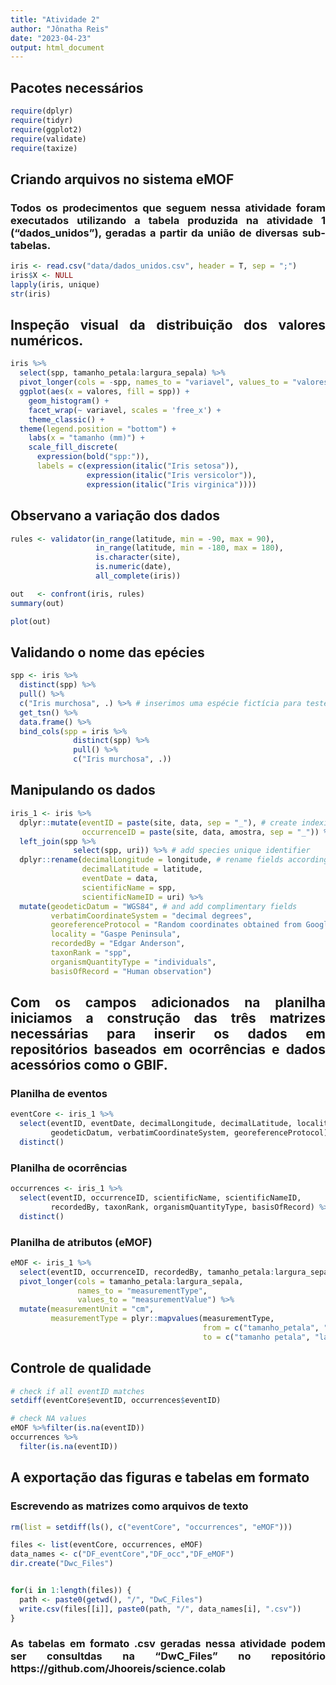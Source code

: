 ```yaml
---
title: "Atividade 2"
author: "Jônatha Reis"
date: "2023-04-23"
output: html_document
---
```

```{=html}
<style>
body{
text-align:justify}
</style>
```



## Pacotes necessários 

```r
require(dplyr)
require(tidyr)
require(ggplot2)
require(validate)
require(taxize)

```
##  Criando arquivos no sistema eMOF

### Todos os prodecimentos que seguem nessa atividade foram executados utilizando a tabela produzida na atividade 1 ("dados_unidos"), geradas a partir da união de diversas sub-tabelas. 

```r
iris <- read.csv("data/dados_unidos.csv", header = T, sep = ";")
iris$X <- NULL
lapply(iris, unique)
str(iris)
```

## Inspeção visual da distribuição dos valores numéricos.
```r
iris %>% 
  select(spp, tamanho_petala:largura_sepala) %>% 
  pivot_longer(cols = -spp, names_to = "variavel", values_to = "valores") %>% 
  ggplot(aes(x = valores, fill = spp)) +
    geom_histogram() +
    facet_wrap(~ variavel, scales = 'free_x') +
    theme_classic() +
  theme(legend.position = "bottom") +
    labs(x = "tamanho (mm)") +
    scale_fill_discrete(
      expression(bold("spp:")),
      labels = c(expression(italic("Iris setosa")), 
                 expression(italic("Iris versicolor")), 
                 expression(italic("Iris virginica"))))

```

## Observano a variação dos dados 
```r
rules <- validator(in_range(latitude, min = -90, max = 90),
                   in_range(latitude, min = -180, max = 180),
                   is.character(site),
                   is.numeric(date),
                   all_complete(iris))

out   <- confront(iris, rules)
summary(out)

```

```r
plot(out)
```
## Validando o nome das epécies
```r
spp <- iris %>% 
  distinct(spp) %>% 
  pull() %>% 
  c("Iris murchosa", .) %>% # inserimos uma espécie fictícia para teste
  get_tsn() %>% 
  data.frame() %>% 
  bind_cols(spp = iris %>% 
              distinct(spp) %>% 
              pull() %>% 
              c("Iris murchosa", .))
```

## Manipulando os dados
```r

iris_1 <- iris %>% 
  dplyr::mutate(eventID = paste(site, data, sep = "_"), # create indexing fields 
                occurrenceID = paste(site, data, amostra, sep = "_")) %>% 
  left_join(spp %>% 
              select(spp, uri)) %>% # add species unique identifier
  dplyr::rename(decimalLongitude = longitude, # rename fields according to DwC 
                decimalLatitude = latitude,
                eventDate = data,
                scientificName = spp,
                scientificNameID = uri) %>% 
  mutate(geodeticDatum = "WGS84", # and add complimentary fields
         verbatimCoordinateSystem = "decimal degrees",
         georeferenceProtocol = "Random coordinates obtained from Google Earth",
         locality = "Gaspe Peninsula",
         recordedBy = "Edgar Anderson",
         taxonRank = "spp",
         organismQuantityType = "individuals",
         basisOfRecord = "Human observation")

```

## Com os campos adicionados na planilha iniciamos a construção das três matrizes necessárias para inserir os dados em repositórios baseados em ocorrências e dados acessórios como o GBIF.

### Planilha de eventos 
```r
eventCore <- iris_1 %>% 
  select(eventID, eventDate, decimalLongitude, decimalLatitude, locality, site,
         geodeticDatum, verbatimCoordinateSystem, georeferenceProtocol) %>% 
  distinct() 
```

### Planilha de ocorrências
```r
occurrences <- iris_1 %>% 
  select(eventID, occurrenceID, scientificName, scientificNameID,
         recordedBy, taxonRank, organismQuantityType, basisOfRecord) %>%
  distinct() 
```

### Planilha de atributos (eMOF)
```r
eMOF <- iris_1 %>% 
  select(eventID, occurrenceID, recordedBy, tamanho_petala:largura_sepala) %>%  
  pivot_longer(cols = tamanho_petala:largura_sepala,
               names_to = "measurementType",
               values_to = "measurementValue") %>% 
  mutate(measurementUnit = "cm",
         measurementType = plyr::mapvalues(measurementType,
                                           from = c("tamanho_petala", "largura_petala", "tamanho_sepala", "largura_sepala"), 
                                           to = c("tamanho petala", "largura petala", "tamanho sepala", "largura sepala")))
```

## Controle de qualidade
```r
# check if all eventID matches
setdiff(eventCore$eventID, occurrences$eventID)
```


```r
# check NA values
eMOF %>%filter(is.na(eventID))
occurrences %>%
  filter(is.na(eventID))
```

## A exportação das figuras e tabelas em formato 

### Escrevendo as matrizes como arquivos de texto
```r
rm(list = setdiff(ls(), c("eventCore", "occurrences", "eMOF")))

files <- list(eventCore, occurrences, eMOF) 
data_names <- c("DF_eventCore","DF_occ","DF_eMOF")
dir.create("Dwc_Files")


for(i in 1:length(files)) {
  path <- paste0(getwd(), "/", "DwC_Files")
  write.csv(files[[i]], paste0(path, "/", data_names[i], ".csv"))
}
```

### As tabelas em formato .csv geradas nessa atividade podem ser consultdas na "DwC_Files" no repositório https://github.com/Jhooreis/science.colab
